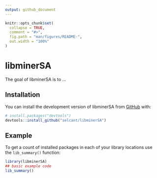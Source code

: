 ```yaml
---
output: github_document
---
```


<!-- README.md is generated from README.Rmd. Please edit that file -->

```r
knitr::opts_chunk$set(
  collapse = TRUE,
  comment = "#>",
  fig.path = "man/figures/README-",
  out.width = "100%"
)
```

# libminerSA

<!-- badges: start -->
<!-- badges: end -->

The goal of libminerSA is to ...

## Installation

You can install the development version of libminerSA from [GitHub](https://github.com/) with:

``` r
# install.packages("devtools")
devtools::install_github("selcant/libminerSA")
```

## Example

To get a count of installed packages in each of your library locations use the `lib_summary()` function:

```r
library(libminerSA)
## basic example code
lib_summary()
```
